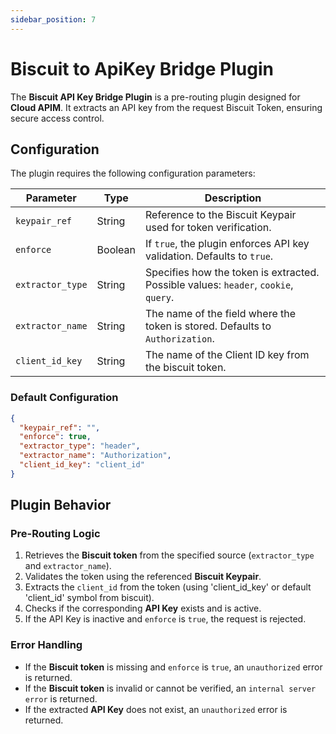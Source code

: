 ```yaml
---
sidebar_position: 7
---
```



# Biscuit to ApiKey Bridge Plugin

The **Biscuit API Key Bridge Plugin** is a pre-routing plugin designed for **Cloud APIM**. It extracts an API key from the request Biscuit Token, ensuring secure access control.

## Configuration
The plugin requires the following configuration parameters:

| Parameter       | Type    | Description |
|----------------|---------|-------------|
| `keypair_ref`   | String  | Reference to the Biscuit Keypair used for token verification. |
| `enforce`      | Boolean | If `true`, the plugin enforces API key validation. Defaults to `true`. |
| `extractor_type`| String  | Specifies how the token is extracted. Possible values: `header`, `cookie`, `query`. |
| `extractor_name`| String  | The name of the field where the token is stored. Defaults to `Authorization`. |
| `client_id_key`| String  |  The name of the Client ID key from the biscuit token. |

### Default Configuration
```json
{
  "keypair_ref": "",
  "enforce": true,
  "extractor_type": "header",
  "extractor_name": "Authorization",
  "client_id_key": "client_id"
}
```

## Plugin Behavior

### Pre-Routing Logic
1. Retrieves the **Biscuit token** from the specified source (`extractor_type` and `extractor_name`).
2. Validates the token using the referenced **Biscuit Keypair**.
3. Extracts the `client_id` from the token (using 'client_id_key' or default 'client_id' symbol from biscuit).
4. Checks if the corresponding **API Key** exists and is active.
5. If the API Key is inactive and `enforce` is `true`, the request is rejected.

### Error Handling
- If the **Biscuit token** is missing and `enforce` is `true`, an `unauthorized` error is returned.
- If the **Biscuit token** is invalid or cannot be verified, an `internal server error` is returned.
- If the extracted **API Key** does not exist, an `unauthorized` error is returned.